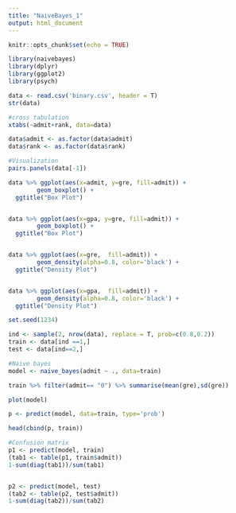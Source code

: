 ```yaml
---
title: "NaiveBayes_1"
output: html_document
---
```


```r
knitr::opts_chunk$set(echo = TRUE)
```

```r
library(naivebayes)
library(dplyr)
library(ggplot2)
library(psych)
```


```r
data <- read.csv('binary.csv', header = T)
str(data)

#cross tabulation
xtabs(~admit+rank, data=data)

data$admit <- as.factor(data$admit)
data$rank <- as.factor(data$rank)

#Visualization
pairs.panels(data[-1])

data %>% ggplot(aes(x=admit, y=gre, fill=admit)) +
        geom_boxplot() +
  ggtitle("Box Plot")


data %>% ggplot(aes(x=gpa, y=gre, fill=admit)) +
        geom_boxplot() +
  ggtitle("Box Plot")


data %>% ggplot(aes(x=gre,  fill=admit)) +
        geom_density(alpha=0.8, color='black') +
  ggtitle("Density Plot")


data %>% ggplot(aes(x=gpa,  fill=admit)) +
        geom_density(alpha=0.8, color='black') +
  ggtitle("Density Plot")

```


```r
set.seed(1234)

ind <- sample(2, nrow(data), replace = T, prob=c(0.8,0.2))
train <- data[ind ==1,]
test <- data[ind==2,]

```


```r
#Naive bayes 
model <- naive_bayes(admit ~ ., data=train)

train %>% filter(admit== "0") %>% summarise(mean(gre),sd(gre))

plot(model)
```


```r
p <- predict(model, data=train, type='prob')

head(cbind(p, train))

#Confusion matrix
p1 <- predict(model, train)
(tab1 <- table(p1, train$admit))
1-sum(diag(tab1))/sum(tab1)


p2 <- predict(model, test)
(tab2 <- table(p2, test$admit))
1-sum(diag(tab2))/sum(tab2)
```